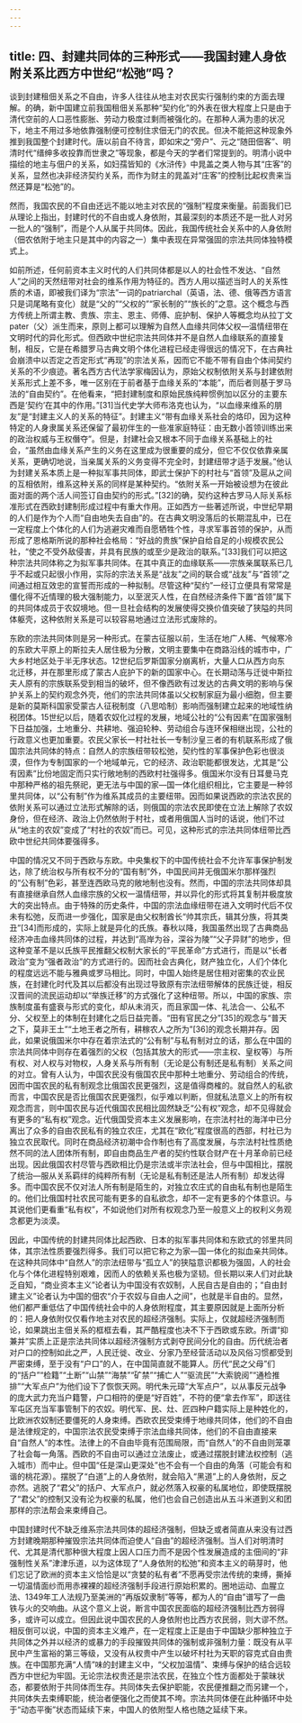```yaml
---
---
---
```

title: 四、封建共同体的三种形式——我国封建人身依附关系比西方中世纪“松弛”吗？
---




谈到封建租佃关系之不自由，许多人往往从地主对农民实行强制约束的方面去理解。的确，新中国建立前我国租佃关系那种“契约化”的外表在很大程度上只是由于清代空前的人口恶性膨胀、劳动力极度过剩而被强化的。在那种人满为患的状况下，地主不用过多地依靠强制便可控制住求佃无门的农民。但决不能把这种现象外推到我国整个封建时代。唐以前自不待言，即如宋之“旁户”、元之“随田佃客”、明清时代“缙绅多收投靠而世隶之”等现象，都是今天的学者们常提到的。明清小说中描绘的地主与佃户的关系，如妇孺皆知的《水浒传》中晁盖之类人物与其“庄客”的关系，显然也决非经济契约关系，而作为财主的晁盖对“庄客”的控制比起权贵来当然还算是“松弛”的。

然而，我国农民的不自由还远不能以地主对农民的“强制”程度来衡量。前面我们已从理论上指出，封建时代的不自由或人身依附，其最深刻的本质还不是一批人对另一批人的“强制”，而是个人从属于共同体。因此，我国传统社会关系中的人身依附（佃农依附于地主只是其中的内容之一）集中表现在异常强固的宗法共同体独特模式上。

如前所述，任何前资本主义时代的人们共同体都是以人的社会性不发达、“自然人”之间的天然纽带对社会的维系作用为特征的。西方人用以描述当时人的关系性质的术语，即被我们译为“宗法”一词的patriarchal（英语，法、德、俄等西方语言只是词尾略有变化）就是“父的”“父权的”“家长制的”“族长的”之意。这个概念与西方传统上所谓主教、贵族、宗主、恩主、师傅、庇护制、保护人等概念均从拉丁文pater（父）派生而来，原则上都可以理解为自然人血缘共同体父权—温情纽带在文明时代的异化形式。但西欧中世纪宗法共同体并不是自然人血缘联系的直接复制，相反，它是在希腊罗马古典文明个体化进程已经走得很远的情况下，在古典社会崩溃中以否定之否定形式“再现”的宗法关系，因而它不能不带有自由个体间契约关系的不少痕迹。著名西方古代法学家梅因认为，原始父权制依附关系与封建依附关系形式上差不多，唯一区别在于前者基于血缘关系的“本能”，而后者则基于罗马法的“自由契约”。在他看来，“把封建制度和原始民族纯粹惯例加以区分的主要东西是‘契约’在其中的作用。”[31]当代史学大师布洛克也认为，“以血缘来维系的朋友”是“封建主义人的关系的特征”。封建主义“带有血缘关系社会的烙印，因为这种特定的人身隶属关系还保留了最初伴生的一些准家庭特征：由无数小首领训练出来的政治权威与王权僭夺”。但是，封建社会又根本不同于血缘关系基础上的社会，“虽然由血缘关系产生的义务在这里成为很重要的成分，但它不仅仅依靠亲属关系，更确切地说，当亲属关系的义务变得不完全时，封建纽带才适于发展。”他认为封建关系本质上是一种拟军事共同体，即武士保护下的村社与“首领”及扈从之间的互相依附，维系这种关系的同样是某种契约。“依附关系一开始被设想为在彼此面对面的两个活人间签订自由契约的形式。”[32]的确，契约这种古罗马人际关系标准形式在西欧封建制形成过程中有重大作用。正如西方一些著述所说，中世纪早期的人们是作为个人而“自由地失去自由”的。在古典文明没落后的长期混乱中，已在一定程度上个体化的人们为逃避灾难而自愿牺牲个性，寻求军事首领的保护，从而形成了恩格斯所说的那种社会格局：“好战的贵族”保护自给自足的小规模农民公社，“使之不受外敌侵害，并具有民族的或至少是政治的联系。”[33]我们可以把这种宗法共同体称之为拟军事共同体。在其中真正的血缘联系——宗族亲属联系已几乎不起或只起很小作用，实际的宗法关系是“战友”之间的联合或“战友”与“首领”之间通过相互效忠的宣誓而形成的一种拟制。尽管这种“契约”一经订立便具有常常是僵化得不近情理的极大强制能力，以至泯灭人性，在自然经济条件下置“首领”属下的共同体成员于农奴境地。但一旦社会结构的发展使得交换价值突破了狭隘的共同体躯壳，这种依附关系是可以较容易地通过立法形式废除的。

东欧的宗法共同体则是另一种形式。在蒙古征服以前，生活在地广人稀、气候寒冷的东欧大平原上的斯拉夫人居住极为分散，文明主要集中在商路沿线的城市中，广大乡村地区处于半无序状态。12世纪后罗斯国家分崩离析，大量人口从西方向东北迁移，并在那里形成了蒙古人庇护下的新的国家中心。在长期动荡与迁徙中斯拉夫人原有的宗族联系受到相当的破坏，但不像西欧有过发达的古典文明的影响与保护关系上的契约观念外壳，他们的宗法共同体虽以父权制家庭为最小细胞，但主要是新的莫斯科国家受蒙古人征税制度（八思哈制）影响而强制建立起来的地域性纳税团体。15世纪以后，随着农奴化过程的发展，地域公社的“公有因素”在国家强制下日益加强，土地重分、共耕地、强迫轮种、劳动组合与连环保相继出现，公社的行政意义也更加重要。农民父家长一村社社长一专制沙皇三者的有机联系形成了俄国宗法共同体的特点：自然人的宗族纽带较松弛，契约性的军事保护色彩也很淡漠，但作为专制国家的一个地域单元，它的经济、政治职能都很发达，尤其是“公有因素”比份地固定而只实行敞地制的西欧村社强得多。俄国米尔没有日耳曼马克中那种严格的祖先祭祀，更无法与中国的家—国一体化组织相比，它主要是一种邻里共同体，以“公有制”作为维系其成员的主要纽带。因而如果说西欧的宗法农民的依附关系可以通过立法形式解除的话，则俄国的宗法农民即使在立法上解除了农奴身份，但在经济、政治上仍然依附于村社，或者用俄国人当时的话说，他们不过从“地主的农奴”变成了“村社的农奴”而已。可见，这种形式的宗法共同体纽带比西欧中世纪共同体要强得多。

中国的情况又不同于西欧与东欧。中央集权下的中国传统社会不允许军事保护制发达，除了统治权与所有权不分的“国有制”外，中国民间并无俄国米尔那样强烈的“公有制”色彩，甚至连西欧马克的敞地制也没有。然而，中国的宗法共同体却具有直接继承自然人血缘宗族的父权一温情纽带，并以异化的形式将其复制并极度放大的突出特点。由于特殊的历史条件，中国的宗法血缘纽带在进入文明时代后不仅未有松弛，反而进一步强化，国家是由父权制酋长“帅其宗氏，辑其分族，将其类丑”[34]而形成的，实际上就是异化的氏族。春秋以降，我国虽然出现了古典商品经济冲击血缘共同体的过程，并达到“高岸为谷，深谷为陵”“父子异财”的地步，但这种变革不是以氏族平民推翻父权制大家长的“平民革命”方式进行，而是以“长者政治”变为“强者政治”的方式进行的。因而社会古典化，财产独立化，人们个体化的程度远远不能与雅典或罗马相比。同时，中国人始终是居住相对密集的农业民族，在封建化时代及其以后都没有出现过导致原有宗法纽带解体的民族迁徙，相反汉晋间的流民运动却以“举族迁移”的方式强化了这种纽带。所以，中国的家族、宗族制度虽有盛衰与形式的变化，却从未消灭，而且家国一体、礼法合一、公私不分、父权至上的体制在封建化之后日益完善。“田有官民之分”[35]的观念与“普天之下，莫非王土”“土地王者之所有，耕稼农人之所为”[36]的观念长期并存。因此，如果说俄国米尔中存在着宗法式的“公有制”与私有制对立的话，那么在中国的宗法共同体中则存在着强烈的父权（包括其放大的形式——宗主权、皇权等）与所有权、对人权与对物权，人身关系与所有制（无论是公有制还是私有制）关系之间的对立。曾有人认为，中国农民没有俄国农民中那种土地重分、劳动组合的传统，因而中国农民的私有制观念比俄国农民更强烈，这是值得商榷的。就自然人的私欲而言，中国农民是否比俄国农民更强烈，似乎难以判断，但就私法意义上的所有权观念而言，则中国农民与近代俄国农民相比固然缺乏“公有权”观念，却不见得就会有更多的“私有权”观念。近代俄国受资本主义发展影响，在宗法村社的海洋中已分离出了众多的自由农民私有的独立农庄，尤其在“欧化”程度很高的西部，村社已为独立农民取代。同时在商品经济初潮中合作制也有了高度发展，与宗法村社性质绝然不同的法人团体所有制，即自由商品生产者的契约性联合财产在十月革命前已经出现。因此俄国农村尽管与西欧相比仍是宗法或半宗法社会，但与中国相比，摆脱了统治—服从关系羁绊的纯粹所有制（无论是私有制还是法人所有制）却发达得多。而中国农民不仅对法人所有制是陌生的，对独立农庄式的自由私有制也是陌生的。他们比俄国村社农民可能有更多的自私欲念，却不一定有更多的个体意识。与其说他们更看重“私有权”，不如说他们对所有权观念乃至一般意义上的权利义务观念都更为淡漠。

因此，中国传统的封建共同体比起西欧、日本的拟军事共同体和东欧式的邻里共同体，其宗法性质要强烈得多。我们可以把它称之为家—国一体化的拟血亲共同体。在这种共同体中“自然人”的宗法纽带与“孤立人”的狭隘意识都极为强固，人的社会化与个体化进程特别艰难，因而人的依赖关系也极为坚韧。但长期以来人们对此缺乏自知，“商业资本主义”论者认为中国没有农奴制，人民自古是自由的；“自由封建主义”论者认为中国的佃农“介于农奴与自由人之间”，也就是半自由的。显然，他们都严重低估了中国传统社会中的人身依附程度，其主要原因就是上面所分析的：把人身依附仅仅看作地主对农民的超经济强制。实际上，仅就超经济强制而论，如果跳出主佃关系的框框去看，其严酷程度也决不下于西欧或东欧。所谓“抑兼并”实质上正是宗法共同体以超经济强制方式剥夺民间分化的自由。历代统治者对户口的控制如此之严，人民迁徙、改业、分家乃至经营活动以及风俗习惯都受到严密束缚，至于没有“户口”的人，在中国简直就不能算人。历代“民之父母”们的“括户”“检籍”“土断”“山禁”“海禁”“矿禁”“捕亡人”“驱流民”“大索貌阅”“通检推排”“大军点户”为他们设下了恢恢天网。明代朱元璋“大军点户”，以从事反元战争的庞大武力充当户籍警，户口相符的便是“好百姓”，不符的便“拿去作军”，即送往军屯区充当军事管制下的农奴。明代军、民、灶、匠四种户籍实际上是种姓化的，比欧洲农奴制还要僵死的人身束缚。西欧农民受束缚于地缘共同体，他们的不自由是法律规定的，中国宗法农民受束缚于宗法血缘共同体，他们的不自由直接来自“自然人”的本性。法律上的不自由毕竟有范围局限，而“自然人”的不自由则笼罩了社会每一角落。西欧的不自由可以通过立法废止，或通过摆脱封建法权控制（逃入城市）而中止。但中国“任是深山更深处”也不会有一个自由的角落（可能会有和谐的桃花源）。摆脱了“白道”上的人身依附，就会陷入“黑道”上的人身依附，反之亦然。逃脱了“君父”的括户、大军点户，就必然落入权豪的私属地位，即使既摆脱了“君父”的控制又没有沦为权豪的私属，他们也会自己创造出从五斗米道到义和团那样的宗法帮会来束缚自己。

中国封建时代不缺乏维系宗法共同体的超经济强制，但缺乏或者简直从来没有过西方封建晚期那种摧毁宗法共同体而迫使人“自由”的超经济强制。当人们对明清时代、尤其是清代那种很大程度上因人口压力而不是因个性发展造成的主佃间的“非强制性关系”津津乐道，以为这体现了“人身依附的松弛”和资本主义的萌芽时，他们忘记了欧洲的资本主义恰恰是以“贪婪的私有者”不愿再受宗法传统的束缚，撕掉一切温情面纱而用赤裸裸的超经济强制手段进行原始积累的。圈地运动、血腥立法、1349年工人法规乃至美洲的“再版奴隶制”等等，都为人的“自由”谱写了一曲铁与火的交响曲。从这个意义上说，断言中国农民面临的超经济强制比西方弱得多，或许可以成立。但因此说中国农民的人身依附也比西方农民弱，则大谬不然。相反倒可以说，中国的资本主义难产，在一定程度上正是由于中国缺少那种独立于共同体之外并以经济的或暴力的手段摧毁共同体的强制或非强制力量：既没有从平民中产生富裕的第三等级，又没有从权贵中产生以破坏村社为天职的容克式自由贵族。在中国那充满“人情”味的封建主义中，“父权加温情”、束缚与保护的结合远较西方中世纪为牢固。无论宗法权贵还是宗法农民，在独立个性方面都处于蒙昧状态，都要依附于共同体而生存。共同体失去保护职能，农民便推翻之而另建一个，共同体失去束缚职能，统治者便强化之而使其不垮。宗法共同体便在此种循环中处于“动态平衡”状态而延续下来，中国人的依附型人格也随之延续下来。